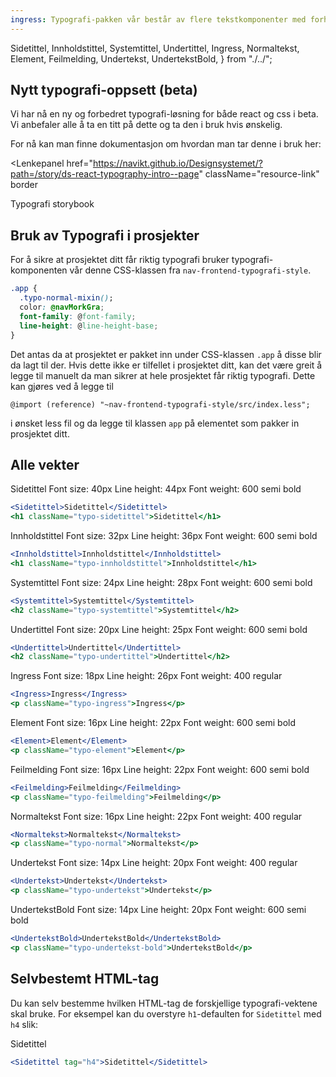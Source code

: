 ```yaml
---
ingress: Typografi-pakken vår består av flere tekstkomponenter med forhåndsbestemt størrelse og styling.
---
```


  Sidetittel,
  Innholdstittel,
  Systemtittel,
  Undertittel,
  Ingress,
  Normaltekst,
  Element,
  Feilmelding,
  Undertekst,
  UndertekstBold,
} from "./../";

## Nytt typografi-oppsett (beta)

Vi har nå en ny og forbedret typografi-løsning for både react og css i beta. Vi anbefaler
alle å ta en titt på dette og ta den i bruk hvis ønskelig.

For nå kan man finne dokumentasjon om hvordan man tar denne i bruk her:

<Lenkepanel
  href="https://navikt.github.io/Designsystemet/?path=/story/ds-react-typography-intro--page"
  className="resource-link"
  border
>
  Typografi storybook
</Lenkepanel>

## Bruk av Typografi i prosjekter

For å sikre at prosjektet ditt får riktig typografi bruker typografi-komponenten vår denne CSS-klassen fra `nav-frontend-typografi-style`.

```css
.app {
  .typo-normal-mixin();
  color: @navMorkGra;
  font-family: @font-family;
  line-height: @line-height-base;
}
```

Det antas da at prosjektet er pakket inn under CSS-klassen `.app` å disse blir da lagt til der. Hvis dette ikke er tilfellet i prosjektet ditt,
kan det være greit å legge til manuelt da man sikrer at hele prosjektet får riktig typografi.
Dette kan gjøres ved å legge til

```less
@import (reference) "~nav-frontend-typografi-style/src/index.less";
```

i ønsket less fil og da legge til klassen `app` på elementet som pakker in prosjektet ditt.

## Alle vekter

<Example>
  <Sidetittel>Sidetittel</Sidetittel>
  <Undertekst>Font size: 40px</Undertekst>
  <Undertekst>Line height: 44px</Undertekst>
  <Undertekst>Font weight: 600 semi bold</Undertekst>

</Example>

```jsx
<Sidetittel>Sidetittel</Sidetittel>
<h1 className="typo-sidetittel">Sidetittel</h1>
```

<Example>
  <Innholdstittel>Innholdstittel</Innholdstittel>
  <Undertekst>Font size: 32px</Undertekst>
  <Undertekst>Line height: 36px</Undertekst>
  <Undertekst>Font weight: 600 semi bold</Undertekst>
</Example>

```jsx
<Innholdstittel>Innholdstittel</Innholdstittel>
<h1 className="typo-innholdstittel">Innholdstittel</h1>
```

<Example>
  <Systemtittel>Systemtittel</Systemtittel>
  <Undertekst>Font size: 24px</Undertekst>
  <Undertekst>Line height: 28px</Undertekst>
  <Undertekst>Font weight: 600 semi bold</Undertekst>
</Example>

```jsx
<Systemtittel>Systemtittel</Systemtittel>
<h2 className="typo-systemtittel">Systemtittel</h2>
```

<Example>
  <Undertittel>Undertittel</Undertittel>
  <Undertekst>Font size: 20px</Undertekst>
  <Undertekst>Line height: 25px</Undertekst>
  <Undertekst>Font weight: 600 semi bold</Undertekst>
</Example>

```jsx
<Undertittel>Undertittel</Undertittel>
<h2 className="typo-undertittel">Undertittel</h2>
```

<Example>
  <Ingress>Ingress</Ingress>
  <Undertekst>Font size: 18px</Undertekst>
  <Undertekst>Line height: 26px</Undertekst>
  <Undertekst>Font weight: 400 regular</Undertekst>
</Example>

```jsx
<Ingress>Ingress</Ingress>
<p className="typo-ingress">Ingress</p>
```

<Example>
  <Element>Element</Element>
  <Undertekst>Font size: 16px</Undertekst>
  <Undertekst>Line height: 22px</Undertekst>
  <Undertekst>Font weight: 600 semi bold</Undertekst>
</Example>

```jsx
<Element>Element</Element>
<p className="typo-element">Element</p>
```

<Example>
  <Feilmelding>Feilmelding</Feilmelding>
  <Undertekst>Font size: 16px</Undertekst>
  <Undertekst>Line height: 22px</Undertekst>
  <Undertekst>Font weight: 600 semi bold</Undertekst>
</Example>

```jsx
<Feilmelding>Feilmelding</Feilmelding>
<p className="typo-feilmelding">Feilmelding</p>
```

<Example>
  <Normaltekst>Normaltekst</Normaltekst>
  <Undertekst>Font size: 16px</Undertekst>
  <Undertekst>Line height: 22px</Undertekst>
  <Undertekst>Font weight: 400 regular</Undertekst>
</Example>

```jsx
<Normaltekst>Normaltekst</Normaltekst>
<p className="typo-normal">Normaltekst</p>
```

<Example>
  <Undertekst>Undertekst</Undertekst>
  <Undertekst>Font size: 14px</Undertekst>
  <Undertekst>Line height: 20px</Undertekst>
  <Undertekst>Font weight: 400 regular</Undertekst>
</Example>

```jsx
<Undertekst>Undertekst</Undertekst>
<p className="typo-undertekst">Undertekst</p>
```

<Example>
  <UndertekstBold>UndertekstBold</UndertekstBold>
  <Undertekst>Font size: 14px</Undertekst>
  <Undertekst>Line height: 20px</Undertekst>
  <Undertekst>Font weight: 600 semi bold</Undertekst>
</Example>

```jsx
<UndertekstBold>UndertekstBold</UndertekstBold>
<p className="typo-undertekst-bold">UndertekstBold</p>
```

## Selvbestemt HTML-tag

Du kan selv bestemme hvilken HTML-tag de forskjellige typografi-vektene skal bruke. For eksempel kan du overstyre `h1`-defaulten for
`Sidetittel` med `h4` slik:

<Example>
  <Sidetittel tag="h4">Sidetittel</Sidetittel>
</Example>

```jsx
<Sidetittel tag="h4">Sidetittel</Sidetittel>
```
